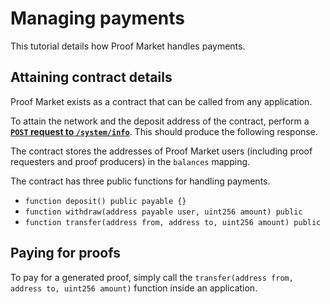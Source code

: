 
# Managing payments 

This tutorial details how Proof Market handles payments.

## Attaining contract details

Proof Market exists as a contract that can be called from any application. 

To attain the network and the deposit address of the contract, perform a [**`POST` request to `/system/info`**](../../api-reference#operation/SystemInfo). This should produce the following response.

<ApiSchema pointer="#/components/schemas/SystemInfo"/>

The contract stores the addresses of Proof Market users (including proof requesters and proof producers) in the `balances` mapping.

The contract has three public functions for handling payments.

- `function deposit() public payable {}`
- `function withdraw(address payable user, uint256 amount) public`
- `function transfer(address from, address to, uint256 amount) public`

## Paying for proofs

To pay for a generated proof, simply call the `transfer(address from, address to, uint256 amount)` function inside an application.